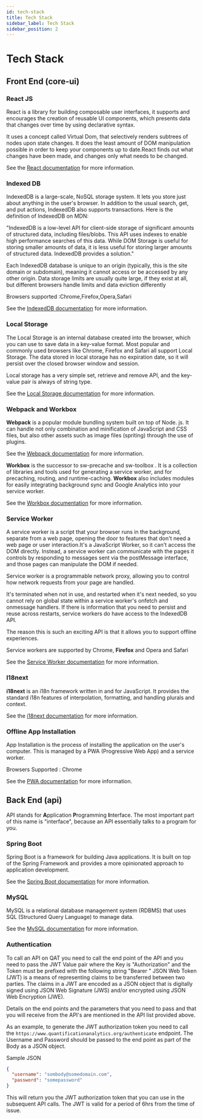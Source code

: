 ```yaml
---
id: tech-stack
title: Tech Stack
sidebar_label: Tech Stack
sidebar_position: 2
---
```


# Tech Stack

## Front End (core-ui)

### React JS

React is a library for building composable user interfaces, it supports and encourages the creation of reusable UI components, which presents data that changes over time by using declarative syntax.

It uses a concept called Virtual Dom, that selectively renders subtrees of nodes upon state changes. It does the least amount of DOM manipulation possible in order to keep your components up to date.React finds out what changes have been made, and changes only what needs to be changed.

See the [React documentation](https://react.dev/) for more information.

### Indexed DB

IndexedDB is a large-scale, NoSQL storage system. It lets you store just about anything in the user's browser. In addition to the usual search, get, and put actions, IndexedDB also supports transactions. Here is the definition of IndexedDB on MDN:

"IndexedDB is a low-level API for client-side storage of significant amounts of structured data, including files/blobs. This API uses indexes to enable high performance searches of this data. While DOM Storage is useful for storing smaller amounts of data, it is less useful for storing larger amounts of structured data. IndexedDB provides a solution."

Each IndexedDB database is unique to an origin (typically, this is the site domain or subdomain), meaning it cannot access or be accessed by any other origin. Data storage limits are usually quite large, if they exist at all, but different browsers handle limits and data eviction differently

Browsers supported :Chrome,Firefox,Opera,Safari

See the [IndexedDB documentation](https://developer.mozilla.org/en-US/docs/Web/API/IndexedDB_API) for more information.

### Local Storage

The Local Storage is an internal database created into the browser, which you can use to save data in a key-value format. Most popular and commonly used browsers like Chrome, Firefox and Safari all support Local Storage. The data stored in local storage has no expiration date, so it will persist over the closed browser window and session.

Local storage has a very simple set, retrieve and remove API, and the key-value pair is always of string type.

See the [Local Storage documentation](https://developer.mozilla.org/en-US/docs/Web/API/Window/localStorage) for more information.

### Webpack and Workbox

**Webpack** is a popular module bundling system built on top of Node. js. It can handle not only combination and minification of JavaScript and CSS files, but also other assets such as image files (spriting) through the use of plugins.

See the [Webpack documentation](https://webpack.js.org/) for more information.

**Workbox** is the successor to sw-precache and sw-toolbox . It is a collection of libraries and tools used for generating a service worker, and for precaching, routing, and runtime-caching. **Workbox** also includes modules for easily integrating background sync and Google Analytics into your service worker.

See the [Workbox documentation](https://developers.google.com/web/tools/workbox) for more information.

### Service Worker

A service worker is a script that your browser runs in the background, separate from a web page, opening the door to features that don't need a web page or user interaction.It's a JavaScript Worker, so it can't access the DOM directly. Instead, a service worker can communicate with the pages it controls by responding to messages sent via the postMessage interface, and those pages can manipulate the DOM if needed.

Service worker is a programmable network proxy, allowing you to control how network requests from your page are handled.

It's terminated when not in use, and restarted when it's next needed, so you cannot rely on global state within a service worker's onfetch and onmessage handlers. If there is information that you need to persist and reuse across restarts, service workers do have access to the IndexedDB API.

The reason this is such an exciting API is that it allows you to support offline experiences.

Service workers are supported by Chrome, **Firefox** and Opera and Safari

See the [Service Worker documentation](https://developer.mozilla.org/en-US/docs/Web/API/Service_Worker_API) for more information.

### I18next

**i18next** is an i18n framework written in and for JavaScript. It provides the standard i18n features of interpolation, formatting, and handling plurals and context.

See the [i18next documentation](https://www.i18next.com/) for more information.

### Offline App Installation

App Installation is the process of installing the application on the user's computer. This is managed by a PWA (Progressive Web App) and a service worker.

Browsers Supported : Chrome

See the [PWA documentation](https://developer.mozilla.org/en-US/docs/Web/Progressive_web_apps) for more information.

## Back End (api)

API stands for **A**pplication **P**rogramming **I**nterface. The most important part of this name is "interface", because an API essentially talks to a program for you.

### Spring Boot

Spring Boot is a framework for building Java applications. It is built on top of the Spring Framework and provides a more opinionated approach to application development.

See the [Spring Boot documentation](https://spring.io/projects/spring-boot) for more information.

### MySQL

MySQL is a relational database management system (RDBMS) that uses SQL (Structured Query Language) to manage data.

See the [MySQL documentation](https://www.mysql.com/) for more information.

### Authentication

To call an API on QAT you need to call the end point of the API and you need to pass the JWT Value pair where the Key is "Authorization" and the Token must be prefixed with the following string "Bearer " JSON Web Token (JWT) is a means of representing claims to be transferred between two parties. The claims in a JWT are encoded as a JSON object that is digitally signed using JSON Web Signature (JWS) and/or encrypted using JSON Web Encryption (JWE).

Details on the end points and the parameters that you need to pass and that you will receive from the API's are mentioned in the API list provided above.

As an example, to generate the JWT authorization token you need to call the `https://www.quantificationanalytics.org/authenticate` endpoint. The Username and Password should be passed to the end point as part of the Body as a JSON object.

Sample JSON
```json
{
  "username": "sombody@somedomain.com",
  "password": "somepassword"
}
```

This will return you the JWT authorization token that you can use in the subsequent API calls. The JWT is valid for a period of 6hrs from the time of issue.
